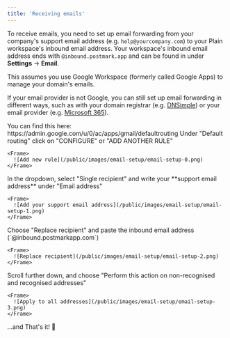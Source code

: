 ```yaml
---
title: 'Receiving emails'
---
```


To receive emails, you need to set up email forwarding from your company's support email address (e.g. `help@yourcompany.com`)
to your Plain workspace's inbound email address. Your workspace's inbound email address ends with `@inbound.postmark.app` and
can be found in under **Settings** → **Email**.

<Callout type="info" emoji="️✋">
This assumes you use Google Workspace (formerly called Google Apps) to manage your domain's emails.

If your email provider is not Google, you can still set up email forwarding in different ways, such as with your domain registrar (e.g. [DNSimple](https://support.dnsimple.com/articles/email-forwarding/)) or your email provider (e.g. [Microsoft 365](https://learn.microsoft.com/en-us/microsoft-365/admin/email/configure-email-forwarding)).

</Callout>

<Steps>
  <Step title="Go to your Gmail routing configuration">
    You can find this here: https://admin.google.com/u/0/ac/apps/gmail/defaultrouting
  </Step>
  <Step title="Add a new rule">
    Under "Default routing" click on "CONFIGURE" or "ADD ANOTHER RULE"

    <Frame>
      ![Add new rule](/public/images/email-setup/email-setup-0.png)
    </Frame>

  </Step>
  <Step title="Set the recipient">
    In the dropdown, select "Single recipient" and write your **support email address** under "Email address"

    <Frame>
      ![Add your support email address](/public/images/email-setup/email-setup-1.png)
    </Frame>

  </Step>
  <Step title="Check the box `Change envelope recipient`">
  </Step>
  <Step title="Replace the recipient`">
    Choose "Replace recipient" and paste the inbound email address (`@inbound.postmarkapp.com`)

    <Frame>
      ![Replace recipient](/public/images/email-setup/email-setup-2.png)
    </Frame>

  </Step>
  <Step title="Set who the rule applies to">
    Scroll further down, and choose "Perform this action on non-recognised and recognised addresses"

    <Frame>
      ![Apply to all addresses](/public/images/email-setup/email-setup-3.png)
    </Frame>

  </Step>
  <Step title="Click on `Save`">
    ...and That's it! 💅
  </Step>
</Steps>
